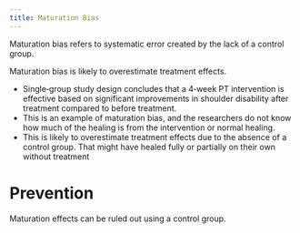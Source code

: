 ```yaml
---
title: Maturation Bias
---
```


Maturation bias refers to systematic error created by the lack of a control group.

Maturation bias is likely to overestimate treatment effects.

:::{.callout title="Example"}

- Single‐group study design concludes that a 4‐week PT intervention is effective based on significant improvements in shoulder disability after treatment compared to before treatment.
- This is an example of maturation bias, and the researchers do not know how much of the healing is from the intervention or normal healing.
- This is likely to overestimate treatment effects due to the absence of a control group. That might have healed fully or partially on their own without treatment
:::


# Prevention

Maturation effects can be ruled out using a control group.